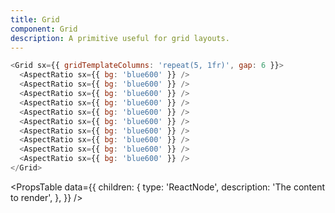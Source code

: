 ```yaml
---
title: Grid
component: Grid
description: A primitive useful for grid layouts.
---
```


```js live
<Grid sx={{ gridTemplateColumns: 'repeat(5, 1fr)', gap: 6 }}>
  <AspectRatio sx={{ bg: 'blue600' }} />
  <AspectRatio sx={{ bg: 'blue600' }} />
  <AspectRatio sx={{ bg: 'blue600' }} />
  <AspectRatio sx={{ bg: 'blue600' }} />
  <AspectRatio sx={{ bg: 'blue600' }} />
  <AspectRatio sx={{ bg: 'blue600' }} />
  <AspectRatio sx={{ bg: 'blue600' }} />
  <AspectRatio sx={{ bg: 'blue600' }} />
  <AspectRatio sx={{ bg: 'blue600' }} />
  <AspectRatio sx={{ bg: 'blue600' }} />
</Grid>
```

<PropsTable
  data={{
    children: {
      type: 'ReactNode',
      description: 'The content to render',
    },
  }}
/>
